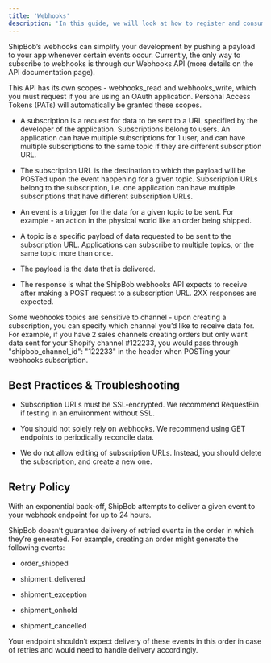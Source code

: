 ```yaml
---
title: 'Webhooks'
description: 'In this guide, we will look at how to register and consume webhooks to integrate your app with ShipBob. With webhooks, your app can know when something happens in ShipBob, such as an order being shipped or a shipment being delivered.'
---
```


ShipBob’s webhooks can simplify your development by pushing a payload to your app whenever certain events occur. Currently, the only way to subscribe to webhooks is through our Webhooks API (more details on the API documentation page).

This API has its own scopes - webhooks\_read and webhooks\_write, which you must request if you are using an OAuth application. Personal Access Tokens (PATs) will automatically be granted these scopes.

* A subscription is a request for data to be sent to a URL specified by the developer of the application. Subscriptions belong to users. An application can have multiple subscriptions for 1 user, and can have multiple subscriptions to the same topic if they are different subscription URL.

* The subscription URL is the destination to which the payload will be POSTed upon the event happening for a given topic. Subscription URLs belong to the subscription, i.e. one application can have multiple subscriptions that have different subscription URLs.

* An event is a trigger for the data for a given topic to be sent. For example - an action in the physical world like an order being shipped.

* A topic is a specific payload of data requested to be sent to the subscription URL. Applications can subscribe to multiple topics, or the same topic more than once.

* The payload is the data that is delivered.

* The response is what the ShipBob webhooks API expects to receive after making a POST request to a subscription URL. 2XX responses are expected.

Some webhooks topics are sensitive to channel - upon creating a subscription, you can specify which channel you’d like to receive data for. For example, if you have 2 sales channels creating orders but only want data sent for your Shopify channel #122233, you would pass through "shipbob\_channel\_id": "122233" in the header when POSTing your webhooks subscription.

## Best Practices & Troubleshooting

* Subscription URLs must be SSL-encrypted. We recommend RequestBin if testing in an environment without SSL.

* You should not solely rely on webhooks. We recommend using GET endpoints to periodically reconcile data.

* We do not allow editing of subscription URLs. Instead, you should delete the subscription, and create a new one.

## Retry Policy

With an exponential back-off, ShipBob attempts to deliver a given event to your webhook endpoint for up to 24 hours.

ShipBob doesn’t guarantee delivery of retried events in the order in which they’re generated. For example, creating an order might generate the following events:

* order\_shipped

* shipment\_delivered

* shipment\_exception

* shipment\_onhold

* shipment\_cancelled

Your endpoint shouldn’t expect delivery of these events in this order in case of retries and would need to handle delivery accordingly.